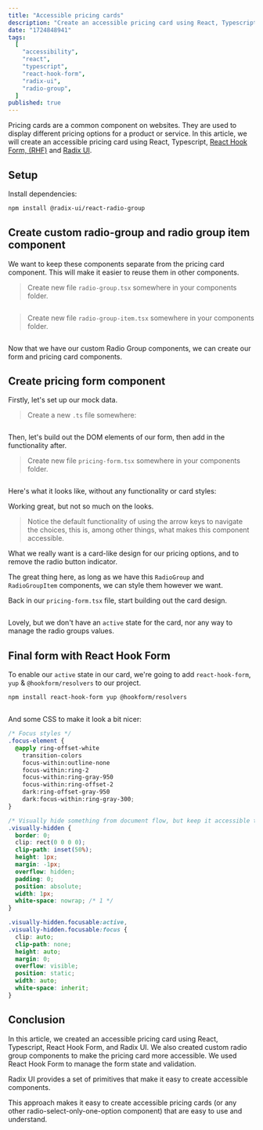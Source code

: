 ```yaml
---
title: "Accessible pricing cards"
description: "Create an accessible pricing card using React, Typescript, React Hook Form, and Radix UI."
date: "1724848941"
tags:
  [
    "accessibility",
    "react",
    "typescript",
    "react-hook-form",
    "radix-ui",
    "radio-group",
  ]
published: true
---
```


Pricing cards are a common component on websites. They are used to display different pricing options for a product or service. In this article, we will create an accessible pricing card using React, Typescript, [React Hook Form, (RHF)](https://github.com/react-hook-form/react-hook-form) and [Radix UI](https://www.radix-ui.com/primitives/docs/components/radio-group).

## Setup

Install dependencies:

```bash
npm install @radix-ui/react-radio-group
```

## Create custom radio-group and radio group item component

We want to keep these components separate from the pricing card component. This will make it easier to reuse them in other components.

> Create new file `radio-group.tsx` somewhere in your components folder.

```tsx filepath="components/examples/pricing-form/radio-group.tsx"

```

> Create new file `radio-group-item.tsx` somewhere in your components folder.

```tsx filepath="components/examples/pricing-form/radio-group-item.tsx"

```

Now that we have our custom Radio Group components, we can create our form and pricing card components.

## Create pricing form component

Firstly, let's set up our mock data.

> Create a new `.ts` file somewhere:

```tsx filepath="components/examples/pricing-form/pricing-data.ts"

```

Then, let's build out the DOM elements of our form, then add in the functionality after.

> Create new file `pricing-form.tsx` somewhere in your components folder.

```tsx filepath="components/examples/pricing-form/pricing-form-just-dom.tsx"

```

Here's what it looks like, without any functionality or card styles:

<ElementShowcase>
  <PricingFormJustDom />
</ElementShowcase>

Working great, but not so much on the looks.

> Notice the default functionality of using the arrow keys to navigate the choices,
> this is, among other things, what makes this component accessible.

What we really want is a card-like design for our pricing options, and to remove the radio button indicator.

The great thing here, as long as we have this `RadioGroup` and `RadioGroupItem` components, we can style them however we want.

Back in our `pricing-form.tsx` file, start building out the card design.

```tsx filepath="components/examples/pricing-form/pricing-form-just-dom-and-card.tsx"

```

<ElementShowcase>
  <PricingFormJustDomWithCard />
</ElementShowcase>

Lovely, but we don't have an `active` state for the card, nor any way to manage the radio groups values.

## Final form with React Hook Form

To enable our `active` state in our card, we're going to add `react-hook-form`, `yup` & `@hookform/resolvers` to our project.

```bash
npm install react-hook-form yup @hookform/resolvers
```

```tsx filepath="components/examples/pricing-form/pricing-form-just-dom-and-card-rhf.tsx"

```

And some CSS to make it look a bit nicer:

```css
/* Focus styles */
.focus-element {
  @apply ring-offset-white
    transition-colors
    focus-within:outline-none
    focus-within:ring-2
    focus-within:ring-gray-950
    focus-within:ring-offset-2
    dark:ring-offset-gray-950
    dark:focus-within:ring-gray-300;
}

/* Visually hide something from document flow, but keep it accessible to screen readers: */
.visually-hidden {
  border: 0;
  clip: rect(0 0 0 0);
  clip-path: inset(50%);
  height: 1px;
  margin: -1px;
  overflow: hidden;
  padding: 0;
  position: absolute;
  width: 1px;
  white-space: nowrap; /* 1 */
}

.visually-hidden.focusable:active,
.visually-hidden.focusable:focus {
  clip: auto;
  clip-path: none;
  height: auto;
  margin: 0;
  overflow: visible;
  position: static;
  width: auto;
  white-space: inherit;
}
```

<ElementShowcase>
  <PricingFormJustDomWithCardWithRHF />
</ElementShowcase>

## Conclusion

In this article, we created an accessible pricing card using React, Typescript, React Hook Form, and Radix UI.
We also created custom radio group components to make the pricing card more accessible.
We used React Hook Form to manage the form state and validation.

Radix UI provides a set of primitives that make it easy to create accessible components.

This approach makes it easy to create accessible pricing cards (or any other radio-select-only-one-option component) that are easy to use and understand.

```

```
